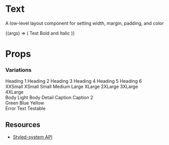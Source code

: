
<Meta title="Core/Text" component={Text} />

# Text

A low-level layout component for setting width, margin, padding, and color

<Canvas withToolbar>
  <Story name="Basic">
    {(args) => (
      <Text {...args} m={10}>
        Test Bold and Italic
      </Text>
    )}
  </Story>
</Canvas>

# **Props**

<Props of={Text} />

### Variations

<Canvas>
  <Story name="Headings">
    <div>
      <Text textStyle={"h1"}>Heading 1</Text>
      <Text textStyle={"h2"}>Heading 2</Text>
      <Text textStyle={"h3"}>Heading 3</Text>
      <Text textStyle={"h4"}>Heading 4</Text>
      <Text textStyle={"h5"}>Heading 5</Text>
      <Text textStyle={"h6"}>Heading 6</Text>
    </div>
  </Story>
</Canvas>

<Canvas>
  <Story name="Text Sizes">
    <div>
      <Text fontSize="xxs">XXSmall</Text>
      <Text fontSize="xs">XSmall</Text>
      <Text fontSize="sm">Small</Text>
      <Text fontSize="md">Medium</Text>
      <Text fontSize="lg">Large</Text>
      <Text fontSize="lgx">XLarge</Text>
      <Text fontSize="xl">2XLarge</Text>
      <Text fontSize="2md">3XLarge</Text>
      <div style={{ paddingTop: 10 }}>
        <Text fontSize="2xl">4XLarge</Text>
      </div>
    </div>
  </Story>
</Canvas>

<Canvas>
  <Story name="Text Styles">
    <div>
      <Text textStyle={"body"}>Body</Text>
      <Text textStyle={"lightBody"}>Light Body</Text>
      <Text textStyle={"detail"}>Detail</Text>
      <Text textStyle={"caption"}>Caption</Text>
      <Text textStyle={"caption2"}>Caption 2</Text>
    </div>
  </Story>
</Canvas>

<Canvas>
  <Story name="Text Color">
    <div>
      <Text color="green">Green</Text>
      <Text color="blue">Blue</Text>
      <Text color="yellow">Yellow</Text>
    </div>
  </Story>
</Canvas>

<Canvas>
  <Story name="Error Text">
    <Text m={10} $fontSize={"md"} textStyle={"body"} colorStyle={"error"}>
      Error Text
    </Text>
  </Story>
</Canvas>

<Canvas>
  <Story name="Text Knobs" parameters={{ decorators: [withKnobs] }}>
    <Text fontSize={select("fonts", "md")} as={select("as", "b")}>
      Testable
    </Text>
  </Story>
</Canvas>

## **Resources**

- [Styled-system API](https://styled-system.com/api)
